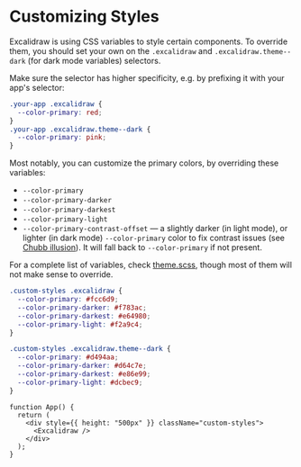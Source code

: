# Customizing Styles

Excalidraw is using CSS variables to style certain components. To override them, you should set your own on the `.excalidraw` and `.excalidraw.theme--dark` (for dark mode variables) selectors.

Make sure the selector has higher specificity, e.g. by prefixing it with your app's selector:

```css
.your-app .excalidraw {
  --color-primary: red;
}
.your-app .excalidraw.theme--dark {
  --color-primary: pink;
}
```

Most notably, you can customize the primary colors, by overriding these variables:

- `--color-primary`
- `--color-primary-darker`
- `--color-primary-darkest`
- `--color-primary-light`
- `--color-primary-contrast-offset` — a slightly darker (in light mode), or lighter (in dark mode) `--color-primary` color to fix contrast issues (see [Chubb illusion](https://en.wikipedia.org/wiki/Chubb_illusion)). It will fall back to `--color-primary` if not present.

For a complete list of variables, check [theme.scss](https://github.com/excalidraw/excalidraw/blob/master/src/css/theme.scss), though most of them will not make sense to override.

```css showLineNumbers
.custom-styles .excalidraw {
  --color-primary: #fcc6d9;
  --color-primary-darker: #f783ac;
  --color-primary-darkest: #e64980;
  --color-primary-light: #f2a9c4;
}

.custom-styles .excalidraw.theme--dark {
  --color-primary: #d494aa;
  --color-primary-darker: #d64c7e;
  --color-primary-darkest: #e86e99;
  --color-primary-light: #dcbec9;
}
```
```tsx live
function App() {
  return (
    <div style={{ height: "500px" }} className="custom-styles">
      <Excalidraw />
    </div>
  );
}
```
